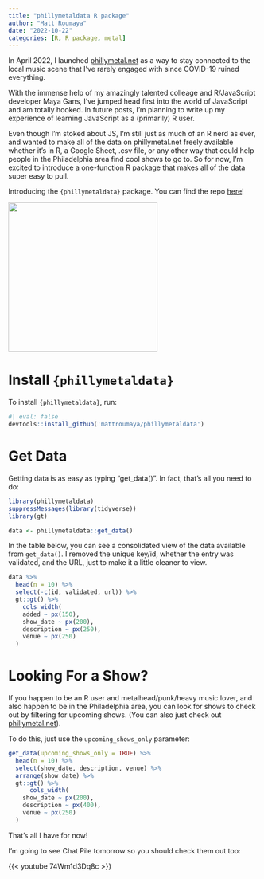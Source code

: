 ```yaml
---
title: "phillymetaldata R package"
author: "Matt Roumaya"
date: "2022-10-22"
categories: [R, R package, metal]
---
```


In April 2022, I launched [phillymetal.net](www.phillymetal.net) as a way to stay connected to the local music scene that I've rarely engaged with since COVID-19 ruined everything.

With the immense help of my amazingly talented colleage and R/JavaScript developer Maya Gans, I've jumped head first into the world of JavaScript and am totally hooked. In future posts, I'm planning to write up my experience of learning JavaScript as a (primarily) R user.

Even though I'm stoked about JS, I'm still just as much of an R nerd as ever, and wanted to make all of the data on phillymetal.net freely available whether it's in R, a Google Sheet, .csv file, or any other way that could help people in the Philadelphia area find cool shows to go to. So for now, I'm excited to introduce a one-function R package that makes all of the data super easy to pull.

Introducing the `{phillymetaldata}` package. You can find the repo [here](https://github.com/mattroumaya/phillymetaldata)!

![](/inst/img/projects/phillymetaldata.png){fig-alt="phillymetaldata R package hex logo" fig-align="center" width="300"}

# Install `{phillymetaldata}`

To install `{phillymetaldata}`, run:

```r
#| eval: false
devtools::install_github('mattroumaya/phillymetaldata')
```

# Get Data

Getting data is as easy as typing "get_data()". In fact, that's all you need to do:

```r
library(phillymetaldata)
suppressMessages(library(tidyverse))
library(gt)

data <- phillymetaldata::get_data()

```

In the table below, you can see a consolidated view of the data available from `get_data()`. I removed the unique key/id, whether the entry was validated, and the URL, just to make it a little cleaner to view.

```r
data %>% 
  head(n = 10) %>% 
  select(-c(id, validated, url)) %>% 
  gt::gt() %>% 
    cols_width(
    added ~ px(150),
    show_date ~ px(200),
    description ~ px(250),
    venue ~ px(250)
  )
```

# Looking For a Show?

If you happen to be an R user and metalhead/punk/heavy music lover, and also happen to be in the Philadelphia area, you can look for shows to check out by filtering for upcoming shows. (You can also just check out [phillymetal.net](www.phillymetal.net)).

To do this, just use the `upcoming_shows_only` parameter:

```r
get_data(upcoming_shows_only = TRUE) %>% 
  head(n = 10) %>% 
  select(show_date, description, venue) %>% 
  arrange(show_date) %>% 
  gt::gt() %>% 
      cols_width(
    show_date ~ px(200),
    description ~ px(400),
    venue ~ px(250)
  )

```

That's all I have for now!

I'm going to see Chat Pile tomorrow so you should check them out too:

{{< youtube 74Wm1d3Dq8c >}}
